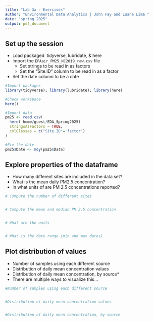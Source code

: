 ```yaml
---
title: "Lab 3a - Exercises"
author: "Environmental Data Analytics | John Fay and Luana Lima "
date: "spring 2025"
output: pdf_document
---
```


## Set up the session
- Load packaged: tidyverse, lubridate, & here
- Import the `EPAair_PM25_NC2019_raw.csv` file
  - Set strings to be read in as factors
  - Set the "Site.ID" column to be read in as a factor
- Set the date column to be a date

```r
#Import packages
library(tidyverse); library(lubridate); library(here)

#Check workspace
here()

#Import data
pm25 <- read.csv(
  here( home/guest/EDA_Spring2025)
  stringsAsFactors = TRUE,
  colClasses = c("Site.ID"='factor')
)

#Fix the date
pm25$Date <- mdy(pm25$Date)

```


## Explore properties of the dataframe
-   How many different sites are included in the data set?
-   What is the mean daily PM2.5 concentration?
-   In what units of are PM 2.5 concentrations reported?

```r
# Compute the number of different sites


# Compute the mean and median PM 2.5 concentration


# What are the units


# What is the date range (min and max dates)

```


## Plot distribution of values

-   Number of samples using each different source 
-   Distribution of daily mean concentration values
-   Distribution of daily mean concentration, by source*
  *   There are multiple ways to visualize this...

```r
#Number of samples using each different source 


#Distribution of daily mean concentration values


#Distribution of daily mean concentration, by source



```

